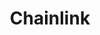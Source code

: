 ---
title: Chainlink
category: Oracles, APIs
description: "Chainlink is a decentralized oracle network that enables smart contracts to securely interact with real-world data."
---